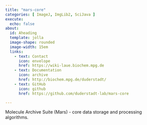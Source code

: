 ```yaml
---
title: "mars-core"
categories: [ ImageJ, ImgLib2, SciJava ]
execute:
  echo: false
about:
  id: Aheading
  template: jolla
  image-shape: rounded
  image-width: 15em
  links:
    - text: Contact
      icon: envelope
      href: https://wiki-laue.biochem.mpg.de
    - text: Documentation
      icon: archive
      href: http://biochem.mpg.de/duderstadt/
    - text: GitHub
      icon: github
      href: https://github.com/duderstadt-lab/mars-core

---
```


::: {.alignleft}

Molecule Archive Suite (Mars) - core data storage and processing algorithms.

:::
